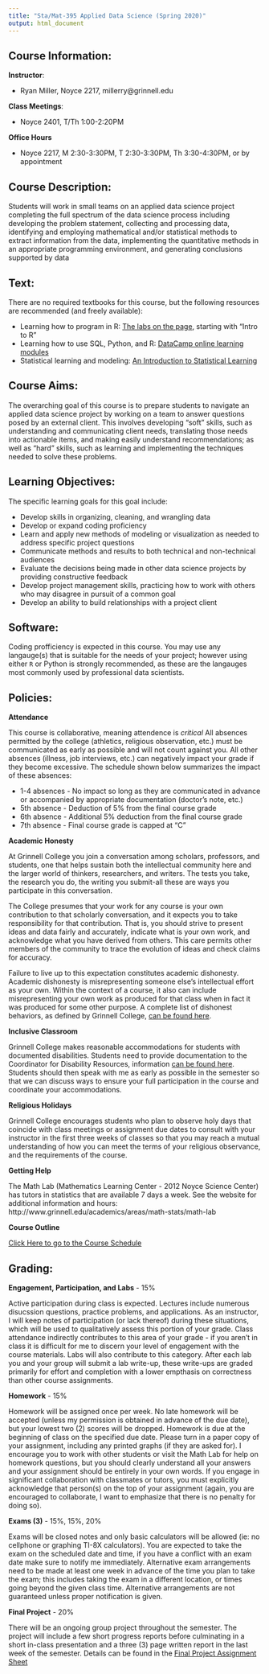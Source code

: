 ```yaml
---
title: "Sta/Mat-395 Applied Data Science (Spring 2020)"
output: html_document
---
```


## Course Information:

**Instructor**:

- Ryan Miller, Noyce 2217, millerry\@grinnell.edu

**Class Meetings**: 

- Noyce 2401, T/Th 1:00-2:20PM

**Office Hours**

- Noyce 2217, M 2:30-3:30PM, T 2:30-3:30PM, Th 3:30-4:30PM, or by appointment

## Course Description:

Students will work in small teams on an applied data science project completing the full spectrum of the data science process including developing the problem statement, collecting and processing data, identifying and employing mathematical and/or statistical methods to extract information from the data, implementing the quantitative methods in an appropriate programming environment, and generating conclusions supported by data

## Text:

There are no required textbooks for this course, but the following resources are recommended (and freely available):

- Learning how to program in R: [The labs on the page](https://remiller1450.github.io/sta230f19.html), starting with "Intro to R"
- Learning how to use SQL, Python, and R: [DataCamp online learning modules](https://remiller1450.github.io/sta230f19.html)
- Statistical learning and modeling: [An Introduction to Statistical Learning](http://faculty.marshall.usc.edu/gareth-james/ISL/ISLR%20Seventh%20Printing.pdf)

## Course Aims:

The overarching goal of this course is to prepare students to navigate an applied data science project by working on a team to answer questions posed by an external client.  This involves developing "soft" skills, such as understanding and communicating client needs, translating those needs into actionable items, and making easily understand recommendations; as well as "hard" skills, such as learning and implementing the techniques needed to solve these problems.

## Learning Objectives:

The specific learning goals for this goal include:

- Develop skills in organizing, cleaning, and wrangling data
- Develop or expand coding proficiency
- Learn and apply new methods of modeling or visualization as needed to address specific project questions
- Communicate methods and results to both technical and non-technical audiences
- Evaluate the decisions being made in other data science projects by providing constructive feedback
- Develop project management skills, practicing how to work with others who may disagree in pursuit of a common goal
- Develop an ability to build relationships with a project client

## Software:

Coding profficiency is expected in this course. You may use any langauge(s) that is suitable for the needs of your project; however using either `R` or Python is strongly recommended, as these are the langauges most commonly used by professional data scientists.

## Policies:

**Attendance**

This course is collaborative, meaning attendence is *critical*  All absences permitted by the college (athletics, religious observation, etc.) must be communicated as early as possible and will not count against you. All other absences (illness, job interviews, etc.) can negatively impact your grade if they become excessive. The schedule shown below summarizes the impact of these absences:

- 1-4 absences - No impact so long as they are communicated in advance or accompanied by appropriate documentation (doctor's note, etc.)
- 5th absence - Deduction of 5% from the final course grade
- 6th absence - Additional 5% deduction from the final course grade
- 7th absence - Final course grade is capped at "C"

**Academic Honesty**

At Grinnell College you join a conversation among scholars, professors, and students, one that helps sustain both the intellectual community here and the larger world of thinkers, researchers, and writers. The tests you take, the research you do, the writing you submit-all these are ways you participate in this conversation.

The College presumes that your work for any course is your own contribution to that scholarly conversation, and it expects you to take responsibility for that contribution. That is, you should strive to present ideas and data fairly and accurately, indicate what is your own work, and acknowledge what you have derived from others. This care permits other members of the community to trace the evolution of ideas and check claims for accuracy.

Failure to live up to this expectation constitutes academic dishonesty. Academic dishonesty is misrepresenting someone else's intellectual effort as your own. Within the context of a course, it also can include misrepresenting your own work as produced for that class when in fact it was produced for some other purpose.  A complete list of dishonest behaviors, as defined by Grinnell College, [can be found here](https://catalog.grinnell.edu/content.php?catoid=12&navoid=2537#alleged-violation).

**Inclusive Classroom**

Grinnell College makes reasonable accommodations for students with documented disabilities.  Students need to provide documentation to the Coordinator for Disability Resources, information [can be found here](http://www.grinnell.edu/about/offices-services/accessibility-disability/disability-services).  Students should then speak with me as early as possible in the semester so that we can discuss ways to ensure your full participation in the course and coordinate your accommodations.

**Religious Holidays**

Grinnell College encourages students who plan to observe holy days that coincide with class meetings or assignment due dates to consult with your instructor in the first three weeks of classes so that you may reach a mutual understanding of how you can meet the terms of your religious observance, and the requirements of the course.

**Getting Help**

The Math Lab (Mathematics Learning Center - 2012 Noyce Science Center) has tutors in statistics that are available 7 days a week.  See the website for additional information and hours: http://www.grinnell.edu/academics/areas/math-stats/math-lab 

**Course Outline**

[Click Here to go to the Course Schedule](schedule209s19.html)

## Grading:

**Engagement, Participation, and Labs** - 15\%

Active participation during class is expected. Lectures include numerous disucssion questions, practice problems, and applications. As an instructor, I will keep notes of participation (or lack thereof) during these situations, which will be used to qualitatively assess this portion of your grade.  Class attendance indirectly contributes to this area of your grade - if you aren't in class it is difficult for me to discern your level of engagement with the course materials.  Labs will also contribute to this category.  After each lab you and your group will submit a lab write-up, these write-ups are graded primarily for effort and completion with a lower empthasis on correctness than other course assignments.  

**Homework** - 15\%

Homework will be assigned once per week.  No late homework will be accepted (unless my permission is obtained in advance of the due date), but your lowest two (2) scores will be dropped.  Homework is due at the beginning of class on the specified due date.  Please turn in a paper copy of your assignment, including any printed graphs (if they are asked for).  I encourage you to work with other students or visit the Math Lab for help on homework questions, but you should clearly understand all your answers and your assignment should be entirely in your own words.  If you engage in significant collaboration with classmates or tutors, you must explicitly acknowledge that person(s) on the top of your assignment (again, you are encouraged to collaborate, I want to emphasize that there is no penalty for doing so).

**Exams (3)** - 15\%, 15\%, 20\%

Exams will be closed notes and only basic calculators will be allowed (ie: no cellphone or graphing TI-8X calculators).  You are expected to take the exam on the scheduled date and time, if you have a conflict with an exam date make sure to notify me immediately.  Alternative exam arrangements need to be made at least one week in advance of the time you plan to take the exam; this includes taking the exam in a different location, or times going beyond the given class time.  Alternative arrangements are not guaranteed unless proper notification is given.

**Final Project** - 20\%

There will be an ongoing group project throughout the semester. The project will include a few short progress reports before culminating in a short in-class presentation and a three (3) page written report in the last week of the semester. Details can be found in the [Final Project Assignment Sheet](s209s19\project209.html) 
